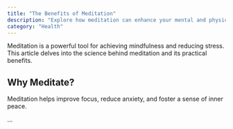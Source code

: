 ```yaml
---
title: "The Benefits of Meditation"
description: "Explore how meditation can enhance your mental and physical health."
category: "Health"
---
```


Meditation is a powerful tool for achieving mindfulness and reducing stress. This article delves into the science behind meditation and its practical benefits.

## Why Meditate?

Meditation helps improve focus, reduce anxiety, and foster a sense of inner peace.

...
